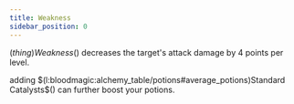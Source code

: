 ```yaml
---
title: Weakness
sidebar_position: 0
---
```



$(thing)Weakness$() decreases the target's attack damage by 4 points per level.

adding $(l:bloodmagic:alchemy_table/potions#average_potions)Standard Catalysts$() can further boost your potions.


